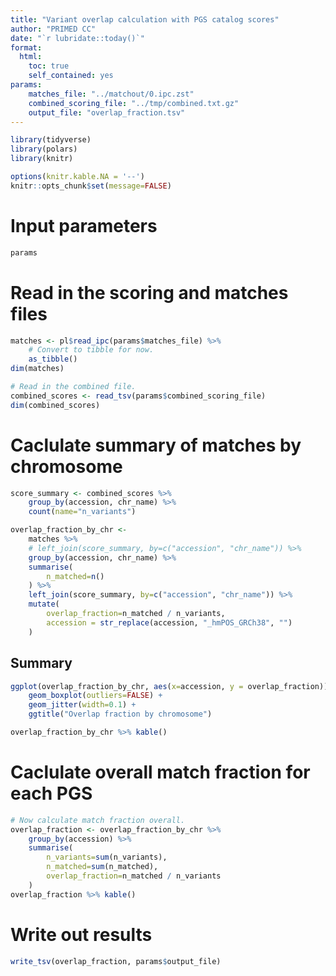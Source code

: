 ```yaml
---
title: "Variant overlap calculation with PGS catalog scores"
author: "PRIMED CC"
date: "`r lubridate::today()`"
format:
  html:
    toc: true
    self_contained: yes
params:
    matches_file: "../matchout/0.ipc.zst"
    combined_scoring_file: "../tmp/combined.txt.gz"
    output_file: "overlap_fraction.tsv"
---
```


```r
library(tidyverse)
library(polars)
library(knitr)

options(knitr.kable.NA = '--')
knitr::opts_chunk$set(message=FALSE)
```

# Input parameters

```r
params
```
# Read in the scoring and matches files

```r
matches <- pl$read_ipc(params$matches_file) %>%
    # Convert to tibble for now.
    as_tibble()
dim(matches)

# Read in the combined file.
combined_scores <- read_tsv(params$combined_scoring_file)
dim(combined_scores)
```

# Caclulate summary of matches by chromosome
```r
score_summary <- combined_scores %>%
    group_by(accession, chr_name) %>%
    count(name="n_variants")

overlap_fraction_by_chr <-
    matches %>%
    # left_join(score_summary, by=c("accession", "chr_name")) %>%
    group_by(accession, chr_name) %>%
    summarise(
        n_matched=n()
    ) %>%
    left_join(score_summary, by=c("accession", "chr_name")) %>%
    mutate(
        overlap_fraction=n_matched / n_variants,
        accession = str_replace(accession, "_hmPOS_GRCh38", "")
    )
```

## Summary

```r
ggplot(overlap_fraction_by_chr, aes(x=accession, y = overlap_fraction)) +
    geom_boxplot(outliers=FALSE) +
    geom_jitter(width=0.1) +
    ggtitle("Overlap fraction by chromosome")

overlap_fraction_by_chr %>% kable()
```

# Caclulate overall match fraction for each PGS

```r
# Now calculate match fraction overall.
overlap_fraction <- overlap_fraction_by_chr %>%
    group_by(accession) %>%
    summarise(
        n_variants=sum(n_variants),
        n_matched=sum(n_matched),
        overlap_fraction=n_matched / n_variants
    )
overlap_fraction %>% kable()
```

# Write out results
```r
write_tsv(overlap_fraction, params$output_file)
```
